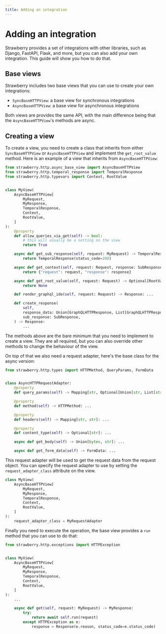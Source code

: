 ```yaml
---
title: Adding an integration
---
```


# Adding an integration

Strawberry provides a set of integrations with other libraries, such as Django,
FastAPI, Flask, and more, but you can also add your own integration. This guide
will show you how to do that.

## Base views

Strawberry includes two base views that you can use to create your own
integrations:

- `SyncBaseHTTPView`: a base view for synchronous integrations
- `AsyncBaseHTTPView`: a base view for asynchronous integrations

Both views are provides the same API, with the main difference being that the
`AsyncBaseHTTPView`'s methods are async.

## Creating a view

To create a view, you need to create a class that inherits from either
`SyncBaseHTTPView` or `AsyncBaseHTTPView` and implement the `get_root_value`
method. Here is an example of a view that inherits from `AsyncBaseHTTPView`:

```python
from strawberry.http.async_base_view import AsyncBaseHTTPView
from strawberry.http.temporal_response import TemporalResponse
from strawberry.http.typevars import Context, RootValue


class MyView(
    AsyncBaseHTTPView[
        MyRequest,
        MyResponse,
        TemporalResponse,
        Context,
        RootValue,
    ]
):
    @property
    def allow_queries_via_get(self) -> bool:
        # this will usually be a setting on the view
        return True

    async def get_sub_response(self, request: MyRequest) -> TemporalResponse:
        return TemporalResponse(status_code=200)

    async def get_context(self, request: Request, response: SubResponse) -> Context:
        return {"request": request, "response": response}

    async def get_root_value(self, request: Request) -> Optional[RootValue]:
        return None

    def render_graphql_ide(self, request: Request) -> Response: ...

    def create_response(
        self,
        response_data: Union[GraphQLHTTPResponse, List[GraphQLHTTPResponse]],
        sub_response: SubResponse,
    ) -> Response:
        ...
```

The methods above are the bare minimum that you need to implement to create a
view. They are all required, but you can also override other methods to change
the behaviour of the view.

On top of that we also need a request adapter, here's the base class for the
async version:

```python
from strawberry.http.types import HTTPMethod, QueryParams, FormData


class AsyncHTTPRequestAdapter:
    @property
    def query_params(self) -> Mapping[str, Optional[Union[str, List[str]]]]: ...

    @property
    def method(self) -> HTTPMethod: ...

    @property
    def headers(self) -> Mapping[str, str]: ...

    @property
    def content_type(self) -> Optional[str]: ...

    async def get_body(self) -> Union[bytes, str]: ...

    async def get_form_data(self) -> FormData: ...
```

This request adapter will be used to get the request data from the request
object. You can specify the request adapter to use by setting the
`request_adapter_class` attribute on the view.

```python
class MyView(
    AsyncBaseHTTPView[
        MyRequest,
        MyResponse,
        TemporalResponse,
        Context,
        RootValue,
    ]
):
    request_adapter_class = MyRequestAdapter
```

Finally you need to execute the operation, the base view provides a `run` method
that you can use to do that:

```python
from strawberry.http.exceptions import HTTPException


class MyView(
    AsyncBaseHTTPView[
        MyRequest,
        MyResponse,
        TemporalResponse,
        Context,
        RootValue,
    ]
):
    ...

    async def get(self, request: MyRequest) -> MyResponse:
        try:
            return await self.run(request)
        except HTTPException as e:
            response = Response(e.reason, status_code=e.status_code)
```
